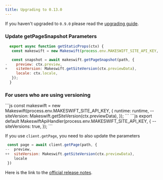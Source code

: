 ```yaml
---
title: Upgrading to 0.13.0
---
```


If you haven't upgraded to `0.9.0` please read the [upgrading guide](/upgradings/0.9.0).

### Update getPageSnapshot Parameters

```js
  export async function getStaticProps(ctx) {
   const makeswift = new Makeswift(process.env.MAKESWIFT_SITE_API_KEY, { runtime })

   const snapshot = await makeswift.getPageSnapshot(path, {
-    preview: ctx.preview,
+    siteVersion: Makeswift.getSiteVersion(ctx.previewData),
     locale: ctx.locale,
   });
  }
```

### For users who are using versioning

<Steps>
  <Step title="Remove the siteVersion parameter from the Makeswift constructor">
    ```js
      const makeswift = new Makeswift(process.env.MAKESWIFT_SITE_API_KEY, {
        runtime: runtime,
    --  siteVersion: Makeswift.getSiteVersion(ctx.previewData),
      });
    ```

  </Step>

  <Step title="Remove the siteVersion parameter from the MakeswiftApiHandler">
    ```js
    export default MakeswiftApiHandler(process.env.MAKESWIFT_SITE_API_KEY, {
    --  siteVersions: true,
    });
    ```
  </Step>
</Steps>

If you use `client.getPage`, you need to also update the parameters

```js
 const page = await client.getPage(path, {
--  preview,
++  siteVersion: Makeswift.getSiteVersion(ctx.previewData),
    locale
 })
```

Here is the link to the [official release notes](https://github.com/makeswift/makeswift/releases/tag/%40makeswift%2Fruntime%400.13.0).
